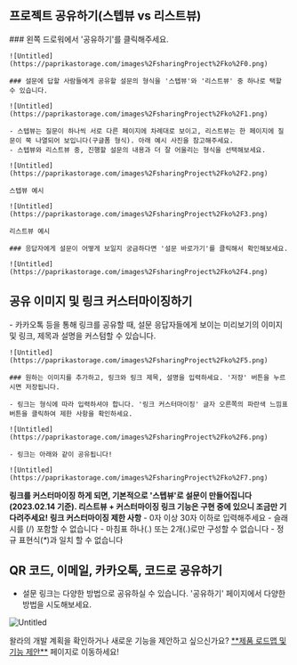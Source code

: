 
## 프로젝트 공유하기(스텝뷰 vs 리스트뷰)

<Steps>
    ### 왼쪽 드로워에서 '공유하기'를 클릭해주세요.

    ![Untitled](https://paprikastorage.com/images%2FsharingProject%2Fko%2F0.png)

    ### 설문에 답할 사람들에게 공유할 설문의 형식을 '스텝뷰'와 '리스트뷰' 중 하나로 택할 수 있습니다.

    ![Untitled](https://paprikastorage.com/images%2FsharingProject%2Fko%2F1.png)

    - 스텝뷰는 질문이 하나씩 서로 다른 페이지에 차례대로 보이고, 리스트뷰는 한 페이지에 질문이 쭉 나열되어 보입니다(구글폼 형식). 아래 예시 사진을 참고해주세요.
    - 스텝뷰와 리스트뷰 중, 진행할 설문의 내용과 더 잘 어울리는 형식을 선택해보세요.

    ![Untitled](https://paprikastorage.com/images%2FsharingProject%2Fko%2F2.png)

    스텝뷰 예시

    ![Untitled](https://paprikastorage.com/images%2FsharingProject%2Fko%2F3.png)

    리스트뷰 예시

    ### 응답자에게 설문이 어떻게 보일지 궁금하다면 '설문 바로가기'를 클릭해서 확인해보세요.

    ![Untitled](https://paprikastorage.com/images%2FsharingProject%2Fko%2F4.png)
</Steps>


## 공유 이미지 및 링크 커스터마이징하기

<Steps>
    - 카카오톡 등을 통해 링크를 공유할 때, 설문 응답자들에게 보이는 미리보기의 이미지 및 링크, 제목과 설명을 커스텀할 수 있습니다.

    ![Untitled](https://paprikastorage.com/images%2FsharingProject%2Fko%2F5.png)

    ### 원하는 이미지를 추가하고, 링크와 링크 제목, 설명을 입력하세요. '저장' 버튼을 누르시면 저장됩니다.

    - 링크는 형식에 따라 입력하셔야 합니다. '링크 커스터마이징' 글자 오른쪽의 파란색 느낌표 버튼을 클릭하여 제한 사항을 확인하세요.

    ![Untitled](https://paprikastorage.com/images%2FsharingProject%2Fko%2F6.png)

    - 링크는 아래와 같이 공유됩니다!

    ![Untitled](https://paprikastorage.com/images%2FsharingProject%2Fko%2F7.png)

</Steps>

<Callout type='warning' emoji="⚠️">**링크를 커스터마이징 하게 되면, 기본적으로 '스텝뷰'로 설문이 만들어집니다(2023.02.14 기준). 리스트뷰 + 커스터마이징 링크 기능은 구현 중에 있으니 조금만 기다려주세요!**</Callout>
<Callout type='warning' emoji="⚠️">**링크 커스터마이징 제한 사항**</Callout>
    - 0자 이상 30자 이하로 입력해주세요
    - 슬래시를 (/) 포함할 수 없습니다
    - 마침표 하나(.) 또는 2개(.)로만 구성할 수 없습니다
    - 정규 표현식(_*_)과 일치 할 수 없습니다


## QR 코드, 이메일, 카카오톡, 코드로 공유하기

- 설문 링크는 다양한 방법으로 공유하실 수 있습니다. '공유하기' 페이지에서 다양한 방법을 시도해보세요.

![Untitled](https://paprikastorage.com/images%2FsharingProject%2Fko%2F8.png)


<Callout type='info' emoji="🔔">
    왈라의 개발 계획을 확인하거나 새로운 기능을 제안하고 싶으신가요? <a href='https://app.walla.my/signin?redirectUrl=/support/featureRequest' target="_blank" rel="noopener noreferrer" style={{textDecoration: 'underline'}}>**제품 로드맵 및 기능 제안**</a> 페이지로 이동하세요!
</Callout>